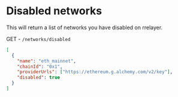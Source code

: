 # Disabled networks

This will return a list of networks you have disabled on rrelayer.

GET - `/networks/disabled`

```json [response]
[
  {
    "name": "eth_mainnet",
    "chainId": "0x1",
    "providerUrls": ["https://ethereum.g.alchemy.com/v2/key"],
    "disabled": true
  }
]
```
